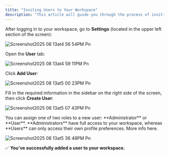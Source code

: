 ```yaml
---
title: "Inviting Users to Your Workspace"
description: "This article will guide you through the process of inviting users to your workspace."
---
```


After logging in to your workspace, go to **Settings** (located in the upper left section of the screen):

![Screenshot2025 08 13at4 56 54PM Pn](/images/Screenshot2025-08-13at4.56.54PM.png)

Open the **User** tab:

![Screenshot2025 08 13at4 59 11PM Pn](/images/Screenshot2025-08-13at4.59.11PM.png)

Click **Add User**:

![Screenshot2025 08 13at5 00 23PM Pn](/images/Screenshot2025-08-13at5.00.23PM.png)

Fill in the required information in the sidebar on the right side of the screen, then click **Create User**:

![Screenshot2025 08 13at5 07 43PM Pn](/images/Screenshot2025-08-13at5.07.43PM.png)

<Note>
  You can assign one of two roles to a new user: **Administrator** or **User**. **Administrators** have full access to your workspace, whereas **Users** can only access their own profile preferences. More info here.
</Note>

![Screenshot2025 08 13at5 36 48PM Pn](/images/Screenshot2025-08-13at5.36.48PM.png)

✅ **You’ve successfully added a user to your workspace.**